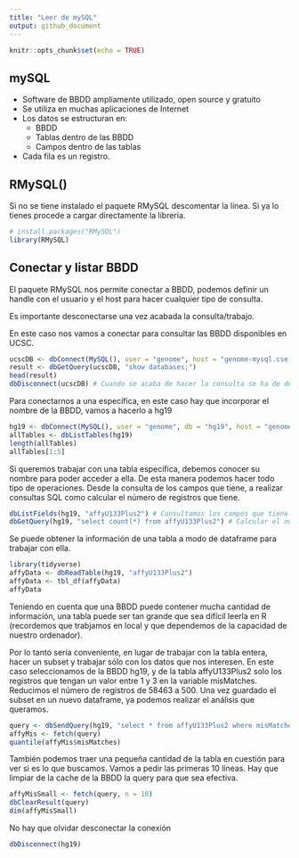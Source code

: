 ```yaml
---
title: "Leer de mySQL"
output: github_document
---
```


```r
knitr::opts_chunk$set(echo = TRUE)
```

## mySQL

- Software de BBDD ampliamente utilizado, open source y gratuito
- Se utiliza en muchas aplicaciones de Internet
- Los datos se estructuran en:
  - BBDD
  - Tablas dentro de las BBDD
  - Campos dentro de las tablas
- Cada fila es un registro.

## RMySQL()
Si no se tiene instalado el paquete RMySQL descomentar la línea. Si ya lo tienes procede a cargar directamente la librería.
```r
# install.packages("RMySQL")
library(RMySQL)
```

## Conectar y listar BBDD
El paquete RMySQL nos permite conectar a BBDD, podemos definir un handle con el usuario y el host para hacer cualquier tipo de consulta.

Es importante desconectarse una vez acabada la consulta/trabajo.

En este caso nos vamos a conectar para consultar las BBDD disponibles en UCSC.
```r
ucscDB <- dbConnect(MySQL(), user = "genome", host = "genome-mysql.cse.ucsc.edu")
result <- dbGetQuery(ucscDB, "show databases;")
head(result)
dbDisconnect(ucscDB) # Cuando se acaba de hacer la consulta se ha de desconectar
```

Para conectarnos a una específica, en este caso hay que incorporar el nombre de la BBDD, vamos a hacerlo a hg19
```r
hg19 <- dbConnect(MySQL(), user = "genome", db = "hg19", host = "genome-mysql.cse.ucsc.edu")
allTables <- dbListTables(hg19)
length(allTables)
allTables[1:5]
```

Si queremos trabajar con una tabla específica, debemos conocer su nombre para poder acceder a ella. De esta manera podemos hacer todo tipo de operaciones. Desde la consulta de los campos que tiene, a realizar consultas SQL como calcular el número de registros que tiene.
```r
dbListFields(hg19, "affyU133Plus2") # Consultamos los campos que tiene la tabla
dbGetQuery(hg19, "select count(*) from affyU133Plus2") # Calcular el número de registros
```

Se puede obtener la información de una tabla a modo de dataframe para trabajar con ella.
```r
library(tidyverse)
affyData <- dbReadTable(hg19, "affyU133Plus2")
affyData <- tbl_df(affyData)
affyData
```

Teniendo en cuenta que una BBDD puede contener mucha cantidad de información, una tabla puede ser tan grande que sea difícil leerla en R (recordemos que trabjamos en local y que dependemos de la capacidad de nuestro ordenador).

Por lo tanto sería conveniente, en lugar de trabajar con la tabla entera, hacer un subset y trabajar sólo con los datos que nos interesen. En este caso seleccionamos de la BBDD hg19, y de la tabla affyU133Plus2 solo los registros que tengan un valor entre 1 y 3 en la variable misMatches. Reducimos el número de registros de 58463 a 500. Una vez guardado el subset en un nuevo dataframe, ya podemos realizar el análisis que queramos.
```r
query <- dbSendQuery(hg19, "select * from affyU133Plus2 where misMatches between 1 and 3")
affyMis <- fetch(query)
quantile(affyMis$misMatches)
```

También podemos traer una pequeña cantidad de la tabla en cuestión para ver si es lo que buscamos. Vamos a pedir las primeras 10 líneas. Hay que limpiar de la cache de la BBDD la query para que sea efectiva.
```r
affyMisSmall <- fetch(query, n = 10)
dbClearResult(query)
dim(affyMisSmall)
```

No hay que olvidar desconectar la conexión
```r
dbDisconnect(hg19)
```